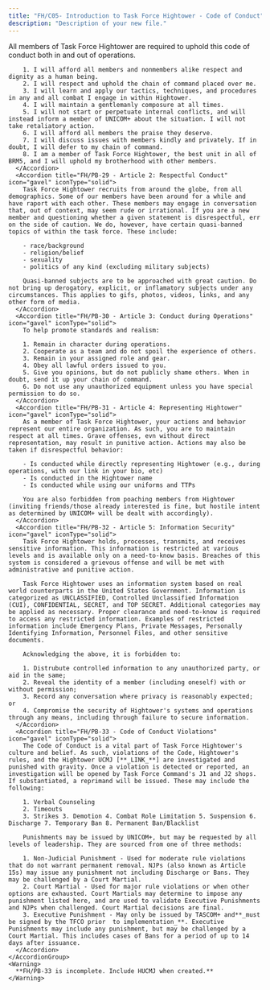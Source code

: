 ```yaml
---
title: "FH/C05- Introduction to Task Force Hightower - Code of Conduct"
description: "Description of your new file."
---
```


<AccordionGroup>
  <Accordion title="FH/G06 - Code of Conduct" defaultOpen>
    <AccordionGroup>
      <Accordion title="FH/PB-28 - Article 1: Code of Conduct" icon="gavel" iconType="solid">
        All members of Task Force Hightower are required to uphold this code of conduct both in and out of operations.

        1. I will afford all members and nonmembers alike respect and dignity as a human being.
        2. I will respect and uphold the chain of command placed over me.
        3. I will learn and apply our tactics, techniques, and procedures in any and all combat I engage in within Hightower.
        4. I will maintain a gentlemanly composure at all times.
        5. I will not start or perpetuate internal conflicts, and will instead inform a member of UNICOM+ about the situation. I will not take retaliatory action.
        6. I will afford all members the praise they deserve.
        7. I will discuss issues with members kindly and privately. If in doubt, I will defer to my chain of command.
        8. I am a member of Task Force Hightower, the best unit in all of BRM5, and I will uphold my brotherhood with other members.
      </Accordion>
      <Accordion title="FH/PB-29 - Article 2: Respectful Conduct" icon="gavel" iconType="solid">
        Task Force Hightower recruits from around the globe, from all demographics. Some of our members have been around for a while and have raport with each other. These members may engage in conversation that, out of context, may seem rude or irrational. If you are a new member and questioning whether a given statement is disrespectful, err on the side of caution. We do, however, have certain quasi-banned topics of within the task force. These include:

        - race/background
        - religion/belief
        - sexuality
        - politics of any kind (excluding military subjects)

        Quasi-banned subjects are to be approached with great caution. Do not bring up derogatory, explicit, or inflamatory subjects under any circumstances. This applies to gifs, photos, videos, links, and any other form of media.
      </Accordion>
      <Accordion title="FH/PB-30 - Article 3: Conduct during Operations" icon="gavel" iconType="solid">
        To help promote standards and realism:

        1. Remain in character during operations.
        2. Cooperate as a team and do not spoil the experience of others.
        3. Remain in your assigned role and gear.
        4. Obey all lawful orders issued to you.
        5. Give you opinions, but do not publicly shame others. When in doubt, send it up your chain of command.
        6. Do not use any unauthorized equipment unless you have special permission to do so.
      </Accordion>
      <Accordion title="FH/PB-31 - Article 4: Representing Hightower" icon="gavel" iconType="solid">
        As a member of Task Force Hightower, your actions and behavior represent our entire organization. As such, you are to maintain respect at all times. Grave offenses, evn without direct representation, may result in punitive action. Actions may also be taken if disrespectful behavior:

        - Is conducted while directly representing Hightower (e.g., during operations, with our link in your bio, etc)
        - Is conducted in the Hightower name
        - Is conducted while using our uniforms and TTPs

        You are also forbidden from poaching members from Hightower (inviting friends/those already interested is fine, but hostile intent as determined by UNICOM+ will be dealt with accordingly).
      </Accordion>
      <Accordion title="FH/PB-32 - Article 5: Information Security" icon="gavel" iconType="solid">
        Task Force Hightower holds, processes, transmits, and receives sensitive information. This information is restricted at various levels and is available only on a need-to-know basis. Breaches of this system is considered a grievous offense and will be met with administrative and punitive action.

        Task Force Hightower uses an information system based on real world counterparts in the United States Government. Information is categorized as UNCLASSIFIED, Controlled Unclassified Information (CUI), CONFIDENTIAL, SECRET, and TOP SECRET. Additional categories may be applied as necessary. Proper clearance and need-to-know is required to access any restricted information. Examples of restricted information include Emergency Plans, Private Messages, Personally Identifying Information, Personnel Files, and other sensitive documents.

        Acknowledging the above, it is forbidden to:

        1. Distrubute controlled information to any unauthorized party, or aid in the same;
        2. Reveal the identity of a member (including oneself) with or without permission;
        3. Record any conversation where privacy is reasonably expected; or
        4. Compromise the security of Hightower's systems and operations through any means, including through failure to secure information.
      </Accordion>
      <Accordion title="FH/PB-33 - Code of Conduct Violations" icon="gavel" iconType="solid">
        The Code of Conduct is a vital part of Task Force Hightower's culture and belief. As such, violations of the Code, Hightower's rules, and the Hightower UCMJ [**_LINK_**] are investigated and punished with gravity. Once a violation is detected or reported, an investigation will be opened by Task Force Command's J1 and J2 shops. If substantiated, a reprimand will be issued. These may include the following:

        1. Verbal Counseling
        2. Timeouts
        3. Strikes 3. Demotion 4. Combat Role Limitation 5. Suspension 6. Discharge 7. Temporary Ban 8. Permanent Ban/Blacklist

        Punishments may be issued by UNICOM+, but may be requested by all levels of leadership. They are sourced from one of three methods:

        1. Non-Judicial Punishment - Used for moderate rule violations that do not warrant permanent removal. NJPs (also known as Article 15s) may issue any punishment not including Discharge or Bans. They may be challenged by a Court Martial.
        2. Court Martial - Used for major rule violations or when other options are exhausted. Court Martials may determine to impose any punishment listed here, and are used to validate Executive Punishments and NJPs when challenged. Court Martial decisions are final.
        3. Executive Punishment - May only be issued by TASCOM+ and**_must be signed by the TFCO prior  to implementation_**. Executive Punishments may include any punishment, but may be challenged by a Court Martial. This includes cases of Bans for a period of up to 14 days after issuance.
      </Accordion>
    </AccordionGroup>
    <Warning>
      **FH/PB-33 is incomplete. Include HUCMJ when created.**
    </Warning>
  </Accordion>
</AccordionGroup>